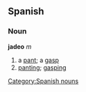 == Spanish == 
=== Noun === 
'''jadeo''' ''m'' 
# a [[pant]]; a [[gasp]]
# [[panting]]; [[gasping]]
[[Category:Spanish nouns]]